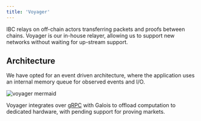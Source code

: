 ```yaml
---
title: 'Voyager'
---
```


IBC relays on off-chain actors transferring packets and proofs between chains. Voyager is our in-house relayer, allowing us to support new networks without waiting for up-stream support.

## Architecture

We have opted for an event driven architecture, where the application uses an internal memory queue for observed events and I/O.

![voyager mermaid](../../../../assets/voyager.svg)

Voyager integrates over [gRPC](https://grpc.io/) with Galois to offload computation to dedicated hardware, with pending support for proving markets.
